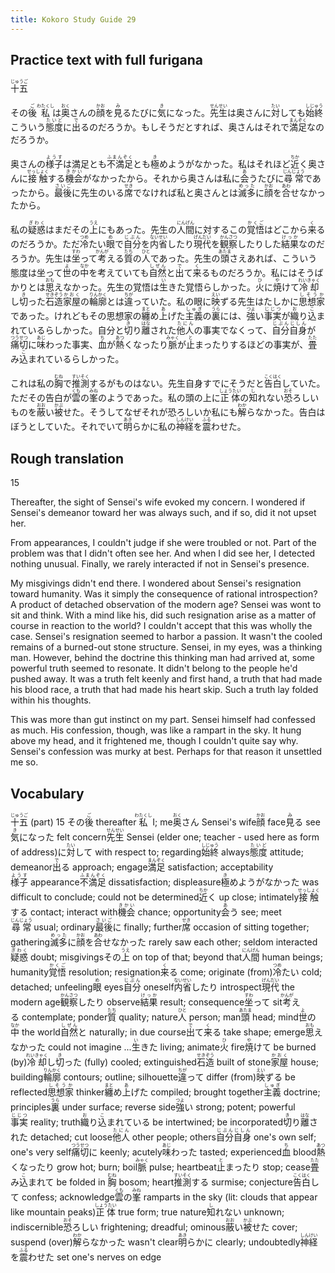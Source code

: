 ```yaml
---
title: Kokoro Study Guide 29
---
```


## Practice text with full furigana

<p>
<ruby><rb>十五</rb><rt>じゅうご</rt></ruby>
</p>

<p>
その<ruby><rb>後</rb><rt>ご</rt></ruby><ruby><rb>私</rb><rt>わたくし</rt></ruby>は<ruby><rb>奥</rb><rt>おく</rt></ruby>さんの<ruby><rb>顔</rb><rt>かお</rt></ruby>を<ruby><rb>見</rb><rt>み</rt></ruby>るたびに<ruby><rb>気</rb><rt>き</rt></ruby>になった。<ruby><rb>先生</rb><rt>せんせい</rt></ruby>は奥さんに<ruby><rb>対</rb><rt>たい</rt></ruby>しても<ruby><rb>始終</rb><rt>しじゅう</rt></ruby>こういう<ruby><rb>態度</rb><rt>たいど</rt></ruby>に<ruby><rb>出</rb><rt>で</rt></ruby>るのだろうか。もしそうだとすれば、奥さんはそれで<ruby><rb>満足</rb><rt>まんぞく</rt></ruby>なのだろうか。
</p>

<p>
奥さんの<ruby><rb>様子</rb><rt>ようす</rt></ruby>は満足とも<ruby><rb>不満足</rb><rt>ふまんぞく</rt></ruby>とも<ruby><rb>極</rb><rt>き</rt></ruby>めようがなかった。私はそれほど<ruby><rb>近</rb><rt>ちか</rt></ruby>く奥さんに<ruby><rb>接触</rb><rt>せっしょく</rt></ruby>する<ruby><rb>機会</rb><rt>きかい</rt></ruby>がなかったから。それから奥さんは私に<ruby><rb>会</rb><rt>あ</rt></ruby>うたびに<ruby><rb>尋常</rb><rt>じんじょう</rt></ruby>であったから。<ruby><rb>最後</rb><rt>さいご</rt></ruby>に先生のいる<ruby><rb>席</rb><rt>せき</rt></ruby>でなければ私と奥さんとは<ruby><rb>滅多</rb><rt>めった</rt></ruby>に<ruby><rb>顔</rb><rt>かお</rt></ruby>を<ruby><rb>合</rb><rt>あわ</rt></ruby>せなかったから。
</p>

<p>
私の<ruby><rb>疑惑</rb><rt>ぎわく</rt></ruby>はまだその<ruby><rb>上</rb><rt>うえ</rt></ruby>にもあった。先生の<ruby><rb>人間</rb><rt>にんげん</rt></ruby>に対するこの<ruby><rb>覚悟</rb><rt>かくご</rt></ruby>はどこから<ruby><rb>来</rb><rt>く</rt></ruby>るのだろうか。ただ<ruby><rb>冷</rb><rt>つめ</rt></ruby>たい<ruby><rb>眼</rb><rt>め</rt></ruby>で<ruby><rb>自分</rb><rt>じぶん</rt></ruby>を<ruby><rb>内省</rb><rt>ないせい</rt></ruby>したり<ruby><rb>現代</rb><rt>げんだい</rt></ruby>を<ruby><rb>観察</rb><rt>かんさつ</rt></ruby>したりした<ruby><rb>結果</rb><rt>けっか</rt></ruby>なのだろうか。先生は<ruby><rb>坐</rb><rt>すわ</rt></ruby>って<ruby><rb>考</rb><rt>かんが</rt></ruby>える<ruby><rb>質</rb><rt>たち</rt></ruby>の<ruby><rb>人</rb><rt>ひと</rt></ruby>であった。先生の<ruby><rb>頭</rb><rt>あたま</rt></ruby>さえあれば、こういう態度は坐って<ruby><rb>世</rb><rt>よ</rt></ruby>の<ruby><rb>中</rb><rt>なか</rt></ruby>を考えていても<ruby><rb>自然</rb><rt>しぜん</rt></ruby>と<ruby><rb>出</rb><rt>で</rt></ruby>て<ruby><rb>来</rb><rt>く</rt></ruby>るものだろうか。私にはそうばかりとは<ruby><rb>思</rb><rt>おも</rt></ruby>えなかった。先生の覚悟は<ruby><rb>生</rb><rt>い</rt></ruby>きた覚悟らしかった。<ruby><rb>火</rb><rt>ひ</rt></ruby>に<ruby><rb>焼</rb><rt>や</rt></ruby>けて<ruby><rb>冷却</rb><rt>れいきゃく</rt></ruby>し<ruby><rb>切</rb><rt>き</rt></ruby>った<ruby><rb>石造</rb><rt>せきぞう</rt></ruby><ruby><rb>家屋</rb><rt>かおく</rt></ruby>の<ruby><rb>輪廓</rb><rt>りんかく</rt></ruby>とは<ruby><rb>違</rb><rt>ちが</rt></ruby>っていた。私の眼に<ruby><rb>映</rb><rt>えい</rt></ruby>ずる先生はたしかに<ruby><rb>思想家</rb><rt>しそうか</rt></ruby>であった。けれどもその思想家の<ruby><rb>纏</rb><rt>まと</rt></ruby>め<ruby><rb>上</rb><rt>あ</rt></ruby>げた<ruby><rb>主義</rb><rt>しゅぎ</rt></ruby>の<ruby><rb>裏</rb><rt>うら</rt></ruby>には、<ruby><rb>強</rb><rt>つよ</rt></ruby>い<ruby><rb>事実</rb><rt>じじつ</rt></ruby>が<ruby><rb>織</rb><rt>お</rt></ruby>り<ruby><rb>込</rb><rt>こ</rt></ruby>まれているらしかった。自分と<ruby><rb>切</rb><rt>き</rt></ruby>り<ruby><rb>離</rb><rt>はな</rt></ruby>された<ruby><rb>他人</rb><rt>たにん</rt></ruby>の事実でなくって、<ruby><rb>自分</rb><rt>じぶん</rt></ruby><ruby><rb>自身</rb><rt>じしん</rt></ruby>が<ruby><rb>痛切</rb><rt>つうせつ</rt></ruby>に<ruby><rb>味</rb><rt>あじ</rt></ruby>わった事実、<ruby><rb>血</rb><rt>ち</rt></ruby>が<ruby><rb>熱</rb><rt>あつ</rt></ruby>くなったり<ruby><rb>脈</rb><rt>みゃく</rt></ruby>が<ruby><rb>止</rb><rt>と</rt></ruby>まったりするほどの事実が、<ruby><rb>畳</rb><rt>たた</rt></ruby>み<ruby><rb>込</rb><rt>こ</rt></ruby>まれているらしかった。
</p>

<p>
これは私の<ruby><rb>胸</rb><rt>むね</rt></ruby>で<ruby><rb>推測</rb><rt>すいそく</rt></ruby>するがものはない。先生自身すでにそうだと<ruby><rb>告白</rb><rt>こくはく</rt></ruby>していた。ただその告白が<ruby><rb>雲</rb><rt>くも</rt></ruby>の<ruby><rb>峯</rb><rt>みね</rt></ruby>のようであった。私の頭の上に<ruby><rb>正体</rb><rt>しょうたい</rt></ruby>の<ruby><rb>知</rb><rt>し</rt></ruby>れない<ruby><rb>恐</rb><rt>おそ</rt></ruby>ろしいものを<ruby><rb>蔽</rb><rt>おお</rt></ruby>い<ruby><rb>被</rb><rt>かぶ</rt></ruby>せた。そうしてなぜそれが恐ろしいか私にも<ruby><rb>解</rb><rt>わか</rt></ruby>らなかった。告白はぼうとしていた。それでいて<ruby><rb>明</rb><rt>あき</rt></ruby>らかに私の<ruby><rb>神経</rb><rt>しんけい</rt></ruby>を<ruby><rb>震</rb><rt>ふる</rt></ruby>わせた。
</p>


## Rough translation

15

Thereafter, the sight of Sensei's wife evoked my concern. I wondered if Sensei's demeanor toward her was always such, and if so, did it not upset her.

From appearances, I couldn't judge if she were troubled or not. Part of the problem was that I didn't often see her. And when I did see her, I detected nothing unusual. Finally, we rarely interacted if not in Sensei's presence.

My misgivings didn't end there. I wondered about Sensei's resignation toward humanity. Was it simply the consequence of rational introspection? A product of detached observation of the modern age? Sensei was wont to sit and think. With a mind like his, did such resignation arise as a matter of course in reaction to the world? I couldn't accept that this was wholly the case. Sensei's resignation seemed to harbor a passion. It wasn't the cooled remains of a burned-out stone structure. Sensei, in my eyes, was a thinking man. However, behind the doctrine this thinking man had arrived at, some powerful truth seemed to resonate. It didn't belong to the people he'd pushed away. It was a truth felt keenly and first hand, a truth that had made his blood race, a truth that had made his heart skip. Such a truth lay folded within his thoughts.

This was more than gut instinct on my part. Sensei himself had confessed as much. His confession, though, was like a rampart in the sky. It hung above my head, and it frightened me, though I couldn't quite say why. Sensei's confession was murky at best. Perhaps for that reason it unsettled me so.   


## Vocabulary

<p>
<span class="vocabstudy"><ruby><rb>十五</rb><rt>じゅうご</rt></ruby>&nbsp;(part) 15</span>
<span class="vocabstudy">その<ruby><rb>後</rb><rt>ご</rt></ruby>&nbsp;thereafter</span><span class="vocabstudy"><ruby><rb>私</rb><rt>わたくし</rt></ruby>&nbsp;I; me</span><span class="vocabstudy"><ruby><rb>奥</rb><rt>おく</rt></ruby>さん&nbsp;Sensei's wife</span><span class="vocabstudy"><ruby><rb>顔</rb><rt>かお</rt></ruby>&nbsp;face</span><span class="vocabstudy"><ruby><rb>見</rb><rt>み</rt></ruby>る&nbsp;see</span><span class="vocabstudy"><ruby><rb>気</rb><rt>き</rt></ruby>になった&nbsp;felt concern</span><span class="vocabstudy"><ruby><rb>先生</rb><rt>せんせい</rt></ruby>&nbsp;Sensei (elder one; teacher - used here as form of address)</span><span class="vocabstudy">に<ruby><rb>対</rb><rt>たい</rt></ruby>して&nbsp;with respect to; regarding</span><span class="vocabstudy"><ruby><rb>始終</rb><rt>しじゅう</rt></ruby>&nbsp;always</span><span class="vocabstudy"><ruby><rb>態度</rb><rt>たいど</rt></ruby>&nbsp;attitude; demeanor</span><span class="vocabstudy"><ruby><rb>出</rb><rt>で</rt></ruby>る&nbsp;approach; engage</span><span class="vocabstudy"><ruby><rb>満足</rb><rt>まんぞく</rt></ruby>&nbsp;satisfaction; acceptability</span>
<span class="vocabstudy"><ruby><rb>様子</rb><rt>ようす</rt></ruby>&nbsp;appearance</span><span class="vocabstudy"><ruby><rb>不満足</rb><rt>ふまんぞく</rt></ruby>&nbsp;dissatisfaction; displeasure</span><span class="vocabstudy"><ruby><rb>極</rb><rt>き</rt></ruby>めようがなかった&nbsp;was difficult to conclude; could not be determined</span><span class="vocabstudy"><ruby><rb>近</rb><rt>ちか</rt></ruby>く&nbsp;up close; intimately</span><span class="vocabstudy"><ruby><rb>接触</rb><rt>せっしょく</rt></ruby>する&nbsp;contact; interact with</span><span class="vocabstudy"><ruby><rb>機会</rb><rt>きかい</rt></ruby>&nbsp;chance; opportunity</span><span class="vocabstudy"><ruby><rb>会</rb><rt>あ</rt></ruby>う&nbsp;see; meet</span><span class="vocabstudy"><ruby><rb>尋常</rb><rt>じんじょう</rt></ruby>&nbsp;usual; ordinary</span><span class="vocabstudy"><ruby><rb>最後</rb><rt>さいご</rt></ruby>に&nbsp;finally; further</span><span class="vocabstudy"><ruby><rb>席</rb><rt>せき</rt></ruby>&nbsp;occasion of sitting together; gathering</span><span class="vocabstudy"><ruby><rb>滅多</rb><rt>めった</rt></ruby>に<ruby><rb>顔</rb><rt>かお</rt></ruby>を<ruby><rb>合</rb><rt>あわ</rt></ruby>せなかった&nbsp;rarely saw each other; seldom interacted</span>
<span class="vocabstudy"><ruby><rb>疑惑</rb><rt>ぎわく</rt></ruby>&nbsp;doubt; misgivings</span><span class="vocabstudy">その<ruby><rb>上</rb><rt>うえ</rt></ruby>&nbsp;on top of that; beyond that</span><span class="vocabstudy"><ruby><rb>人間</rb><rt>にんげん</rt></ruby>&nbsp;human beings; humanity</span><span class="vocabstudy"><ruby><rb>覚悟</rb><rt>かくご</rt></ruby>&nbsp;resolution; resignation</span><span class="vocabstudy"><ruby><rb>来</rb><rt>く</rt></ruby>る&nbsp;come; originate (from)</span><span class="vocabstudy"><ruby><rb>冷</rb><rt>つめ</rt></ruby>たい&nbsp;cold; detached; unfeeling</span><span class="vocabstudy"><ruby><rb>眼</rb><rt>め</rt></ruby>&nbsp;eyes</span><span class="vocabstudy"><ruby><rb>自分</rb><rt>じぶん</rt></ruby>&nbsp;oneself</span><span class="vocabstudy"><ruby><rb>内省</rb><rt>ないせい</rt></ruby>したり&nbsp;introspect</span><span class="vocabstudy"><ruby><rb>現代</rb><rt>げんだい</rt></ruby>&nbsp;the modern age</span><span class="vocabstudy"><ruby><rb>観察</rb><rt>かんさつ</rt></ruby>したり&nbsp;observe</span><span class="vocabstudy"><ruby><rb>結果</rb><rt>けっか</rt></ruby>&nbsp;result; consequence</span><span class="vocabstudy"><ruby><rb>坐</rb><rt>すわ</rt></ruby>って&nbsp;sit</span><span class="vocabstudy"><ruby><rb>考</rb><rt>かんが</rt></ruby>える&nbsp;contemplate; ponder</span><span class="vocabstudy"><ruby><rb>質</rb><rt>たち</rt></ruby>&nbsp;quality; nature</span><span class="vocabstudy"><ruby><rb>人</rb><rt>ひと</rt></ruby>&nbsp;person; man</span><span class="vocabstudy"><ruby><rb>頭</rb><rt>あたま</rt></ruby>&nbsp;head; mind</span><span class="vocabstudy"><ruby><rb>世</rb><rt>よ</rt></ruby>の<ruby><rb>中</rb><rt>なか</rt></ruby>&nbsp;the world</span><span class="vocabstudy"><ruby><rb>自然</rb><rt>しぜん</rt></ruby>と&nbsp;naturally; in due course</span><span class="vocabstudy"><ruby><rb>出</rb><rt>で</rt></ruby>て<ruby><rb>来</rb><rt>く</rt></ruby>る&nbsp;take shape; emerge</span><span class="vocabstudy"><ruby><rb>思</rb><rt>おも</rt></ruby>えなかった&nbsp;could not imagine ...</span><span class="vocabstudy"><ruby><rb>生</rb><rt>い</rt></ruby>きた&nbsp;living; animate</span><span class="vocabstudy"><ruby><rb>火</rb><rt>ひ</rt></ruby>&nbsp;fire</span><span class="vocabstudy"><ruby><rb>焼</rb><rt>や</rt></ruby>けて&nbsp;be burned (by)</span><span class="vocabstudy"><ruby><rb>冷却</rb><rt>れいきゃく</rt></ruby>し<ruby><rb>切</rb><rt>き</rt></ruby>った&nbsp;(fully) cooled; extinguished</span><span class="vocabstudy"><ruby><rb>石造</rb><rt>せきぞう</rt></ruby>&nbsp;built of stone</span><span class="vocabstudy"><ruby><rb>家屋</rb><rt>かおく</rt></ruby>&nbsp;house; building</span><span class="vocabstudy"><ruby><rb>輪廓</rb><rt>りんかく</rt></ruby>&nbsp;contours; outline; silhouette</span><span class="vocabstudy"><ruby><rb>違</rb><rt>ちが</rt></ruby>って&nbsp;differ (from)</span><span class="vocabstudy"><ruby><rb>映</rb><rt>えい</rt></ruby>ずる&nbsp;be reflected</span><span class="vocabstudy"><ruby><rb>思想家</rb><rt>しそうか</rt></ruby>&nbsp;thinker</span><span class="vocabstudy"><ruby><rb>纏</rb><rt>まと</rt></ruby>め<ruby><rb>上</rb><rt>あ</rt></ruby>げた&nbsp;compiled; brought together</span><span class="vocabstudy"><ruby><rb>主義</rb><rt>しゅぎ</rt></ruby>&nbsp;doctrine; principles</span><span class="vocabstudy"><ruby><rb>裏</rb><rt>うら</rt></ruby>&nbsp;under surface; reverse side</span><span class="vocabstudy"><ruby><rb>強</rb><rt>つよ</rt></ruby>い&nbsp;strong; potent; powerful</span><span class="vocabstudy"><ruby><rb>事実</rb><rt>じじつ</rt></ruby>&nbsp;reality; truth</span><span class="vocabstudy"><ruby><rb>織</rb><rt>お</rt></ruby>り<ruby><rb>込</rb><rt>こ</rt></ruby>まれている&nbsp;be intertwined; be incorporated</span><span class="vocabstudy"><ruby><rb>切</rb><rt>き</rt></ruby>り<ruby><rb>離</rb><rt>はな</rt></ruby>された&nbsp;detached; cut loose</span><span class="vocabstudy"><ruby><rb>他人</rb><rt>たにん</rt></ruby>&nbsp;other people; others</span><span class="vocabstudy"><ruby><rb>自分</rb><rt>じぶん</rt></ruby><ruby><rb>自身</rb><rt>じしん</rt></ruby>&nbsp;one's own self; one's very self</span><span class="vocabstudy"><ruby><rb>痛切</rb><rt>つうせつ</rt></ruby>に&nbsp;keenly; acutely</span><span class="vocabstudy"><ruby><rb>味</rb><rt>あじ</rt></ruby>わった&nbsp;tasted; experienced</span><span class="vocabstudy"><ruby><rb>血</rb><rt>ち</rt></ruby>&nbsp;blood</span><span class="vocabstudy"><ruby><rb>熱</rb><rt>あつ</rt></ruby>くなったり&nbsp;grow hot; burn; boil</span><span class="vocabstudy"><ruby><rb>脈</rb><rt>みゃく</rt></ruby>&nbsp;pulse; heartbeat</span><span class="vocabstudy"><ruby><rb>止</rb><rt>と</rt></ruby>まったり&nbsp;stop; cease</span><span class="vocabstudy"><ruby><rb>畳</rb><rt>たた</rt></ruby>み<ruby><rb>込</rb><rt>こ</rt></ruby>まれて&nbsp;be folded in</span>
<span class="vocabstudy"><ruby><rb>胸</rb><rt>むね</rt></ruby>&nbsp;bosom; heart</span><span class="vocabstudy"><ruby><rb>推測</rb><rt>すいそく</rt></ruby>する&nbsp;surmise; conjecture</span><span class="vocabstudy"><ruby><rb>告白</rb><rt>こくはく</rt></ruby>して&nbsp;confess; acknowledge</span><span class="vocabstudy"><ruby><rb>雲</rb><rt>くも</rt></ruby>の<ruby><rb>峯</rb><rt>みね</rt></ruby>&nbsp;ramparts in the sky (lit: clouds that appear like mountain peaks)</span><span class="vocabstudy"><ruby><rb>正体</rb><rt>しょうたい</rt></ruby>&nbsp;true form; true nature</span><span class="vocabstudy"><ruby><rb>知</rb><rt>し</rt></ruby>れない&nbsp;unknown; indiscernible</span><span class="vocabstudy"><ruby><rb>恐</rb><rt>おそ</rt></ruby>ろしい&nbsp;frightening; dreadful; ominous</span><span class="vocabstudy"><ruby><rb>蔽</rb><rt>おお</rt></ruby>い<ruby><rb>被</rb><rt>かぶ</rt></ruby>せた&nbsp;cover; suspend (over)</span><span class="vocabstudy"><ruby><rb>解</rb><rt>わか</rt></ruby>らなかった&nbsp;wasn't clear</span><span class="vocabstudy"><ruby><rb>明</rb><rt>あき</rt></ruby>らかに&nbsp;clearly; undoubtedly</span><span class="vocabstudy"><ruby><rb>神経</rb><rt>しんけい</rt></ruby>を<ruby><rb>震</rb><rt>ふる</rt></ruby>わせた&nbsp;set one's nerves on edge</span>
</p>
